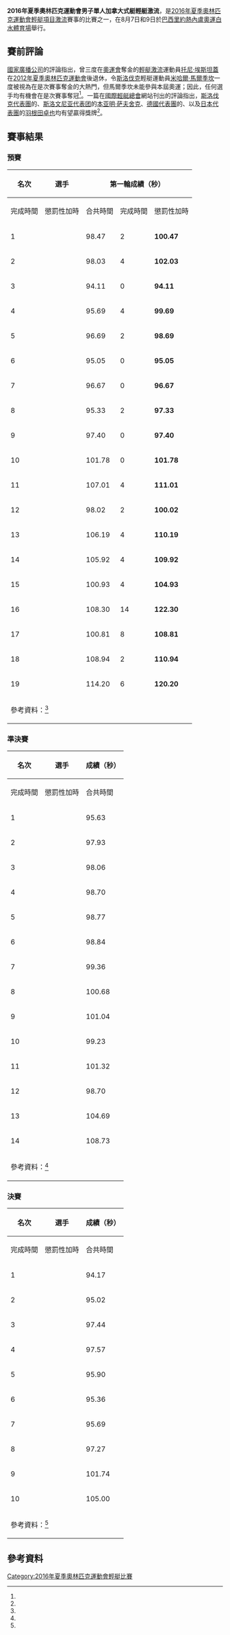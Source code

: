 {{NoteTA
|1=zh-cn:激流回旋; zh-tw:輕艇激流;
|2=zh-hans:皮划艇; zh-hant:輕艇;
|3=zh-hans:划艇; zh-tw:加拿大式艇;
|G1=Sports
}}
{{Infobox Olympic event
| event = 男子單人加拿大式艇輕艇激流
| games = 2016年夏季
| image = [[File:Centro_Olímpico_de_Deodoro.jpg|240px]]
| caption = 舉行本項目的場館：奧運白水體育場
| venue = [[奧運白水體育場|奧運白水體育場]]
| dates = 8月7日、8月9日
| competitors = 19
| nations = 
| gold = [[德尼·加爾戈·沙尼|德尼·加爾戈·沙尼]]
| goldNOC = FRA
| silver = {{link-en|馬捷·貝努胥|Matej Beňuš}}
| silverNOC = SVK
| bronze = [[羽根田卓也|羽根田卓也]]
| bronzeNOC = JPN
|prev = [[2012年夏季奧林匹克運動會輕艇男子單人加拿大式艇輕艇激流|2012]]
|next = [[2020年夏季奧林匹克運動會男子單人加拿大式艇輕艇激流比賽|2020]]
}}
{{2016年夏季奧林匹克運動會輕艇比賽}}
'''2016年夏季奧林匹克運動會男子單人加拿大式艇輕艇激流'''，是[[2016年夏季奧林匹克運動會|2016年夏季奧林匹克運動會]][[2016年夏季奧林匹克運動會輕艇比賽|輕艇項目]][[輕艇激流|激流]]賽事的比賽之一，在8月7日和9日於[[巴西|巴西]][[里約熱內盧|里約熱內盧]][[奧運白水體育場|奧運白水體育場]]舉行。

== 賽前評論 ==
[[國家廣播公司|國家廣播公司]]的評論指出，曾三度在[[奧運會|奧運會]]奪金的[[輕艇激流|輕艇激流]]運動員[[托尼·埃斯坦蓋|托尼·埃斯坦蓋]]在[[2012年夏季奧林匹克運動會|2012年夏季奧林匹克運動會]]後退休，令[[斯洛伐克|斯洛伐克]]輕艇運動員[[米哈爾·馬爾季坎|米哈爾·馬爾季坎]]一度被視為在是次賽事奪金的大熱門，但馬爾季坎未能參與本屆奧運；因此，任何選手均有機會在是次賽事奪冠<ref name="NBC"/>。一篇在[[國際輕艇總會|國際輕艇總會]]網站刊出的評論指出，[[2016年夏季奧林匹克運動會斯洛伐克代表團|斯洛伐克代表團]]的{{link-en|馬捷·貝努胥|Matej Beňuš}}、[[2016年夏季奥林匹克运动会斯洛文尼亚代表团|斯洛文尼亚代表团]]的[[本亚明·萨夫舍克|本亚明·萨夫舍克]]、[[2016年夏季奧林匹克運動會德國代表團|德國代表團]]的{{link-en|塞德里斯·塔西亞迪斯|Sideris Tasiadis}}、以及[[2016年夏季奧林匹克運動會日本代表團|日本代表團]]的[[羽根田卓也|羽根田卓也]]均有望贏得獎牌<ref name="ICF"/>。

== 賽事結果 ==
{{legend|#FFD|晉級}}{{Legend|#FFD447|獲得金牌}}{{Legend|#DCE5E5|獲得銀牌}}{{Legend|#CD7F32|獲得銅牌}}
=== 預賽 ===
{| class="wikitable"
! rowspan="2" |名次
! rowspan="2" |選手
! colspan="3" |第一輪成績（秒）
! colspan="3" |第二輪成績（秒）
! rowspan="2" |最佳成績（秒）
|-
!完成時間
!懲罰性加時
!合共時間
!完成時間
!懲罰性加時
!合共時間
|- style="background: #FFD;"
| 1 || {{FlagIOCathlete|{{link-en|塞德里斯·塔西亞迪斯|Sideris Tasiadis}}|GER|2016年夏季}} || 98.47 || 2 || '''100.47''' || 92.23 || 0 || '''92.23''' || '''92.23'''
|- style="background: #FFD;"
| 2 || {{FlagIOCathlete|[[德尼·加爾戈·沙尼|德尼·加爾戈·沙尼]]|FRA|2016年夏季}} || 98.03 || 4 || '''102.03''' || 91.48 || 2 || '''93.48''' || '''93.48'''
|- style="background: #FFD;"
| 3 || {{FlagIOCathlete|[[戴維·弗洛倫斯|戴維·弗洛倫斯]]|GBR|2016年夏季}} || 94.11 || 0 || '''94.11'''
|colspan=3| <div style="text-align: center;">{{link-de|DNS (體育)|Did not start|未開始作賽}}</div> || '''94.11'''
|- style="background: #FFD;"
| 4 || {{FlagIOCathlete|[[本亚明·萨夫舍克|本亚明·萨夫舍克]]|SLO|2016年夏季}} || 95.69 || 4 || '''99.69''' || 94.36 || 0 || '''94.36''' || '''94.36'''
|- style="background: #FFD;"
| 5 || {{FlagIOCathlete|[[羽根田卓也|羽根田卓也]]|JPN|2016年夏季}} || 96.69 || 2 || '''98.69''' || 94.58 || 0 || '''94.58''' || '''94.58'''
|- style="background: #FFD;"
| 6 || {{FlagIOCathlete|{{link-en|馬泰·貝努什|Matej Beňuš}}|SVK|2016年夏季}} || 95.05 || 0 || '''95.05''' || 90.78 || 6 || '''96.78''' || '''95.05'''
|- style="background: #FFD;"
| 7 || {{FlagIOCathlete|{{link-fr|格里高茲·海德維格|Grzegorz Hedwig}}|POL|2016年夏季}} || 96.67 || 0 || '''96.67''' || 95.72 || 2 || '''97.72''' || '''96.67'''
|- style="background: #FFD;"
| 8 || {{FlagIOCathlete|{{link-en|安德爾·埃洛塞吉|Ander Elosegi}}|ESP|2016年夏季}} || 95.33 || 2 || '''97.33''' || 100.39 || 2 || '''102.39''' || '''97.33'''
|- style="background: #FFD;"
| 9 || {{FlagIOCathlete|{{link-en|伊恩·博爾羅夫斯|Ian Borrows}}|AUS|2016年夏季}} || 97.40 || 0 || '''97.40''' || 99.77 || 52 || '''151.77''' || '''97.40'''
|- style="background: #FFD;"
| 10 || {{FlagIOCathlete|{{link-en|亞歷山大·利帕托夫|Alexander Lipatov}}|RUS|2016年夏季}} || 101.78 || 0 || '''101.78''' || 94.72 || 4 || '''98.72''' || '''98.72'''
|- style="background: #FFD;"
| 11 || {{FlagIOCathlete|[[何塞·卡瓦略|何塞·卡瓦略]]|POR|2016年夏季}} || 107.01 || 4 || '''111.01''' || 95.18 || 4 || '''99.18''' || '''99.18'''
|- style="background: #FFD;"
| 12 || {{FlagIOCathlete|{{link-en|凱西·埃爾奇菲洛|Casey Eichfeld}}|USA|2016年夏季}} || 98.02 || 2 || '''100.02''' || 101.23 || 0 || '''101.23''' || '''100.02'''
|- style="background: #FFD;"
| 13 || {{FlagIOCathlete|[[舒建明|舒建明]]|CHN|2016年夏季}} || 106.19 || 4 || '''110.19''' || 98.68 || 2 || '''100.68''' || '''100.68'''
|- style="background: #FFD;"
| 14 || {{FlagIOCathlete|{{link-en|維捷斯拉夫·格巴斯|Vítězslav Gebas}}|CZE|2016年夏季}} || 105.92 || 4 || '''109.92''' || 102.78 || 0 || '''102.78''' || '''102.78'''
|-
| 15 || {{FlagIOCathlete|{{link-en|卡梅倫·斯梅德利|Cameron Smedley}}|CAN|2016年夏季}} || 100.93 || 4 || '''104.93''' || 100.83 || 4 || '''104.83''' || '''104.83'''
|-
| 16 || {{FlagIOCathlete|[[費利佩·博爾赫斯|費利佩·博爾赫斯]]|BRA|2016年夏季}} || 108.30 || 14 || '''122.30''' || 105.14 || 0 || '''105.14''' || '''105.14'''
|-
| 17 || {{FlagIOCathlete|[[賽巴斯提安·羅西|賽巴斯提安·羅西]]|ARG|2016年夏季}} || 100.81 || 8 || '''108.81''' || 103.70 || 52 || '''155.70''' || '''108.81'''
|-
| 18 || {{FlagIOCathlete|[[简·皮埃尔·布里|简·皮埃尔·布里]]|SEN|2016年夏季}} || 108.94 || 2 || '''110.94''' || 107.27 || 2 || '''109.27''' || '''109.27'''
|-
| 19 ||  {{FlagIOCathlete|[[理查德·馬爾詹|理查德·馬爾詹]]|LIB|2016年夏季}} || 114.20 || 6 || '''120.20''' || 109.67 || 12 || '''121.67''' || '''120.20'''
|-
|colspan=9|參考資料：<ref name="Rio2016-heats"/>
|}

=== 準決賽 ===
{| class="wikitable"
! rowspan="2" |名次
! rowspan="2" |選手
! colspan="3" |成績（秒）
|-
!完成時間
!懲罰性加時
!合共時間
|- style="background: #FFD;"
| 1 || {{FlagIOCathlete|塞德里斯·塔西亞迪斯|GER|2016年夏季}} || 95.63 || 0 || '''95.63'''
|- style="background: #FFD;"
| 2 || {{FlagIOCathlete|安德爾·埃洛塞吉|ESP|2016年夏季}} || 97.93 || 0 || '''97.93'''
|- style="background: #FFD;"
| 3 || {{FlagIOCathlete|德尼·加爾戈·沙尼|FRA|2016年夏季}} || 98.06 || 0 || '''98.06'''
|- style="background: #FFD;"
| 4 || {{FlagIOCathlete|本亚明·萨夫舍克|SLO|2016年夏季}} || 98.70 || 0 || '''98.70'''
|- style="background: #FFD;"
| 5 || {{FlagIOCathlete|維捷斯拉夫·格巴斯|CZE|2016年夏季}} || 98.77 || 0 || '''98.77'''
|- style="background: #FFD;"
| 6 || {{FlagIOCathlete|羽根田卓也|JPN|2016年夏季}} || 98.84 || 0 || '''98.84'''
|- style="background: #FFD;"
| 7 || {{FlagIOCathlete|戴維·弗洛倫斯|GBR|2016年夏季}} || 99.36 || 0 || '''99.36'''
|- style="background: #FFD;"
| 8 || {{FlagIOCathlete|馬泰·貝努什|SVK|2016年夏季}} || 100.68 || 0 || '''100.68'''
|- style="background: #FFD;"
| 9 || {{FlagIOCathlete|何塞·卡瓦略|POR|2016年夏季}} || 101.04 || 0 || '''101.04'''
|- style="background: #FFD;"
| 10 || {{FlagIOCathlete|凱西·埃爾奇菲洛|USA|2016年夏季}} || 99.23 || 2 || '''101.23'''
|-
| 11 || {{FlagIOCathlete|伊恩·博爾羅夫斯|AUS|2016年夏季}} || 101.32 || 0 || '''101.32'''
|-
| 12 || {{FlagIOCathlete|格里高茲·海德維格|POL|2016年夏季}} || 98.70 || 4 || '''102.70'''
|-
| 13 || {{FlagIOCathlete|亞歷山大·利帕托夫|RUS|2016年夏季}} || 104.69 || 0 || '''104.69'''
|-
| 14 || {{FlagIOCathlete|舒建明|CHN|2016年夏季}} || 108.73 || 0 || '''108.73'''
|-
|colspan=5|參考資料：<ref name="Rio2016-semifinal"/>
|}

=== 決賽 ===
{| class="wikitable"
! rowspan="2" |名次
! rowspan="2" |選手
! colspan="3" |成績（秒）
|-
!完成時間
!懲罰性加時
!合共時間
|- style="background:#FFD447;"
| 1 || {{FlagIOCathlete|德尼·加爾戈·沙尼|FRA|2016年夏季}} || 94.17 || 0 || '''94.17'''
|- style="background:#DCE5E5;"
| 2 || {{FlagIOCathlete|馬泰·貝努什|SVK|2016年夏季}} || 95.02 || 0 || '''95.02'''
|- style="background:#CD7F32;"
| 3 || {{FlagIOCathlete|羽根田卓也|JPN|2016年夏季}} || 97.44 || 0 || '''97.44'''
|- 
| 4 || {{FlagIOCathlete|維捷斯拉夫·格巴斯|CZE|2016年夏季}} || 97.57 || 0 || '''97.57'''
|- 
| 5 || {{FlagIOCathlete|塞德里斯·塔西亞迪斯|GER|2016年夏季}} || 95.90 || 2 || '''97.90'''
|- 
| 6 || {{FlagIOCathlete|本亚明·萨夫舍克|SLO|2016年夏季}} || 95.36 || 4 || '''99.36'''
|- 
| 7 || {{FlagIOCathlete|凱西·埃爾奇菲洛|USA|2016年夏季}} || 95.69 || 4 || '''99.69'''
|- 
| 8 || {{FlagIOCathlete|安德爾·埃洛塞吉|ESP|2016年夏季}} || 97.27 || 4 || '''101.27'''
|- 
| 9 || {{FlagIOCathlete|何塞·卡瓦略|POR|2016年夏季}} || 101.74 || 4 || '''105.74'''
|- 
| 10 || {{FlagIOCathlete|戴維·弗洛倫斯|GBR|2016年夏季}} || 105.00 || 4 || '''109.00'''
|-
|colspan=5|參考資料：<ref name="Rio2016-final"/>
|}

== 參考資料 ==
{{reflist|refs=
<ref name="ICF">{{cite web |title=Canoe Single (C1) Men: preview facts |url=http://www.canoeicf.com/news/canoe-single-c1-men-preview-facts |website=ICF |accessdate=2016-08-11 |archiveurl=https://archive.is/20160811043136/http://www.canoeicf.com/news/canoe-single-c1-men-preview-facts |archivedate=2016-08-11 |deadurl=no |date=2016-08-07 }}</ref>
<ref name="NBC">{{cite news |author1=Cesar Lopez |title=Olympic canoe/kayak slalom Day 4 recap: France rips through whitewater in C1 final |url=http://www.nbcolympics.com/news/olympic-canoe-kayak-slalom-day-4-recap |accessdate=2016-08-11 |agency=NBC Olympics |date=2016-08-10 |archiveurl=https://archive.is/20160811043225/http://www.nbcolympics.com/news/olympic-canoe-kayak-slalom-day-4-recap |archivedate=2016-08-11 |deadurl=yes }}</ref>
<ref name="Rio2016-heats">{{cite web|work=Canoe Single (C1) Men Schedule & Results – Olympic Canoe Slalom|url=https://www.rio2016.com/en/canoe-slalom-canoe-single-c1-men-heats-1st-run|publisher=Rio 2016 Olympics|accessdate=2016-08-10|archiveurl=https://web.archive.org/web/20160810151544/https://www.rio2016.com/en/canoe-slalom-canoe-single-c1-men-heats-1st-run|archivedate=2016-08-10|deadurl=no|title=Heats 1st and 2nd Run}}</ref>
<ref name="Rio2016-semifinal">{{cite web|work=Canoe Single (C1) Men Schedule & Results – Olympic Canoe Slalom|url=https://www.rio2016.com/en/canoe-slalom-canoe-single-c1-men-semi-final|publisher=Rio 2016 Olympics|accessdate=2016-08-10|archiveurl=https://web.archive.org/web/20160810152009/https://www.rio2016.com/en/canoe-slalom-canoe-single-c1-men-semi-final|archivedate=2016-08-10|deadurl=no|title=Semi-final}}</ref>
<ref name="Rio2016-final">{{cite web |work=Canoe Single (C1) Men Schedule & Results – Olympic Canoe Slalom |url=https://www.rio2016.com/en/canoe-slalom-canoe-single-c1-men-final |publisher=Rio 2016 Olympics |accessdate=2016-08-10 |archiveurl=https://web.archive.org/web/20160810152838/https://www.rio2016.com/en/canoe-slalom-canoe-single-c1-men-final |archivedate=2016-08-10 |deadurl=yes |title=Final }}</ref>
}}

[[Category:2016年夏季奧林匹克運動會輕艇比賽|Category:2016年夏季奧林匹克運動會輕艇比賽]]